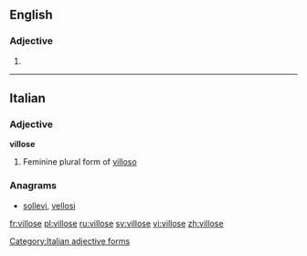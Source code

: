 ==English==

===Adjective===
{{en-adj}}

# {{alternative spelling of|villous}}

----

==Italian==

===Adjective===
'''villose''' {{f}}

# Feminine plural form of [[villoso]]

===Anagrams===
* [[sollevi#Italian|sollevi]], [[vellosi#Italian|vellosi]]
[[Category:Italian adjective forms]]

[[fr:villose]]
[[pl:villose]]
[[ru:villose]]
[[sv:villose]]
[[vi:villose]]
[[zh:villose]]